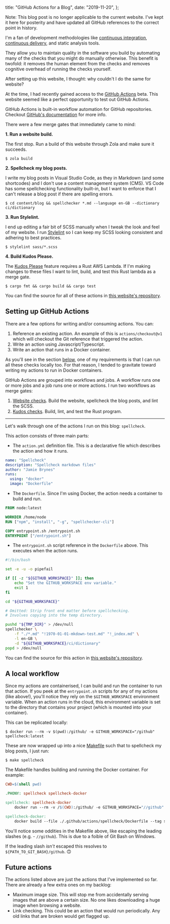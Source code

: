 
  title: "GitHub Actions for a Blog",
  date: "2019-11-20",
};

<Callout type="warn">

Note: This blog post is no longer applicable to the current website. I've kept it here for posterity and have updated all GitHub references to the correct point in history.

</Callout>

I'm a fan of development methodologies like [continuous integration](https://en.wikipedia.org/wiki/Continuous_integration), [continuous delivery](https://en.wikipedia.org/wiki/Continuous_delivery), and static analysis tools.

They allow you to maintain quality in the software you build by automating many of the checks that you might do manually otherwise. This benefit is twofold: it removes the human element from the checks and removes cognitive overhead of running the checks yourself.

After setting up this website, I thought: why couldn't I do the same for website?

<!--more-->

At the time, I had recently gained access to the [GitHub Actions](https://github.com/features/actions) beta. This website seemed like a perfect opportunity to test out GitHub Actions.

<Callout type="info">

GitHub Actions is built-in workflow automation for GitHub repositories. Checkout [GitHub's documentation](https://github.com/features/actions) for more info.

</Callout>

There were a few merge gates that immediately came to mind:

**1. Run a website build.**

The first stop. Run a build of this website through Zola and make sure it succeeds.

```
$ zola build
```

**2. Spellcheck my blog posts.**

I write my blog posts in Visual Studio Code, as they in Markdown (and some shortcodes) and I don't use a content management system (CMS). VS Code has some spellchecking functionality built-in, but I want to enforce that I can't release a blog post if there are spelling errors.

```
$ cd content/blog && spellchecker *.md --language en-GB --dictionary ci/dictionary
```

**3. Run Stylelint.**

I end up editing a fair bit of SCSS manually when I tweak the look and feel of my website. I run [Stylelint](https://github.com/stylelint/stylelint) so I can keep my SCSS looking consistent and adhering to best practices.

```
$ stylelint sass/*.scss
```

**4. Build Kudos Please.**

The [Kudos Please](/blog/kudos-please) feature requires a Rust AWS Lambda. If I'm making changes to these files I want to lint, build, and test this Rust lambda as a merge gate.

```
$ cargo fmt && cargo build && cargo test
```

<Callout type="info">

You can find the source for all of these actions in [this website's repository](https://github.com/jamiebrynes7/website/tree/master/.github/actions).

</Callout>

## Setting up GitHub Actions

There are a few options for writing and/or consuming actions. You can:

1. Reference an existing action. An example of this is `actions/checkout@v1` which will checkout the Git reference that triggered the action.
2. Write an action using Javascript/Typescript.
3. Write an action that runs in a Docker container.

As you'll see in the section [below](#setting-up-a-local-workflow), one of my requirements is that I can run all these checks locally too. For that reason, I tended to gravitate toward writing my actions to run in Docker containers.

GitHub Actions are grouped into workflows and jobs. A workflow runs one or more jobs and a job runs one or more actions. I run two workflows as merge gates:

1. [Website checks](https://github.com/jamiebrynes7/website/blob/master/.github/workflows/post-checks.yml). Build the website, spellcheck the blog posts, and lint the SCSS.
2. [Kudos checks](https://github.com/jamiebrynes7/website/blob/master/.github/workflows/kudos-integration.yml). Build, lint, and test the Rust program.

---

Let's walk through one of the actions I run on this blog: `spellcheck`.

This action consists of three main parts:

- The `action.yml` definition file. This is a declarative file which describes the action and how it runs.

```yaml
name: "Spellcheck"
description: "Spellcheck markdown files"
author: "Jamie Brynes"
runs:
  using: "docker"
  image: "Dockerfile"
```

- The `Dockerfile`. Since I'm using Docker, the action needs a container to build and run.

```dockerfile
FROM node:latest

WORKDIR /home/node
RUN ["npm", "install", "-g", "spellchecker-cli"]

COPY entrypoint.sh /entrypoint.sh
ENTRYPOINT ["/entrypoint.sh"]
```

- The `entrypoint.sh` script reference in the `Dockerfile` above. This executes when the action runs.

```bash
#!/bin/bash

set -e -u -o pipefail

if [[ -z "${GITHUB_WORKSPACE}" ]]; then
    echo "Set the GITHUB_WORKSPACE env variable."
    exit 1
fi

cd "${GITHUB_WORKSPACE}"

# Omitted: Strip front end matter before spellchecking.
# Involves copying into the temp directory.

pushd "${TMP_DIR}" > /dev/null
spellchecker \
    -f "./*.md" "!1970-01-01-mkdown-test.md" "!_index.md" \
    -l en-GB \
    -d "${GITHUB_WORKSPACE}/ci/dictionary"
popd > /dev/null
```

<Callout type="info">

You can find the source for this action in [this website's repository](https://github.com/jamiebrynes7/website/tree/master/.github/actions/spellcheck).

</Callout>

## A local workflow

Since my actions are containerised, I can build and run the container to run that action. If you peek at the `entrypoint.sh` scripts for any of my actions (like above!), you'll notice they rely on the `$GITHUB_WORKSPACE` environment variable. When an action runs in the cloud, this environment variable is set to the directory that contains your project (which is mounted into your container).

This can be replicated locally:

```
$ docker run --rm -v $(pwd):/github/ -e GITHUB_WORKSPACE="/github" spellcheck:latest
```

These are now wrapped up into a nice [Makefile](https://github.com/jamiebrynes7/website/blob/master/Makefile) such that to spellcheck my blog posts, I just run:

```
$ make spellcheck
```

The Makefile handles building and running the Docker container. For example:

```makefile
CWD=$(shell pwd)

.PHONY: spellcheck spellcheck-docker

spellcheck: spellcheck-docker
	docker run --rm -v /$(CWD):/github/ -e GITHUB_WORKSPACE="//github" spellcheck:latest

spellcheck-docker:
	docker build --file ./.github/actions/spellcheck/Dockerfile --tag spellcheck:latest ./.github/actions/spellcheck
```

<Callout type="info">

You'll notice some oddities in the Makefile above, like escaping the leading slashes (e.g. - `//github`). This is due to a foible of Git Bash on Windows.

If the leading slash _isn't_ escaped this resolves to `${PATH_TO_GIT_BASH}/github`. 🙃

</Callout>

## Future actions

The actions listed above are just the actions that I've implemented so far. There are already a few extra ones on my backlog:

- Maximum image size. This will stop me from accidentally serving images that are above a certain size. No one likes downloading a huge image when browsing a website.
- Link checking. This could be an action that would run periodically. Any old links that are broken would get flagged up.
